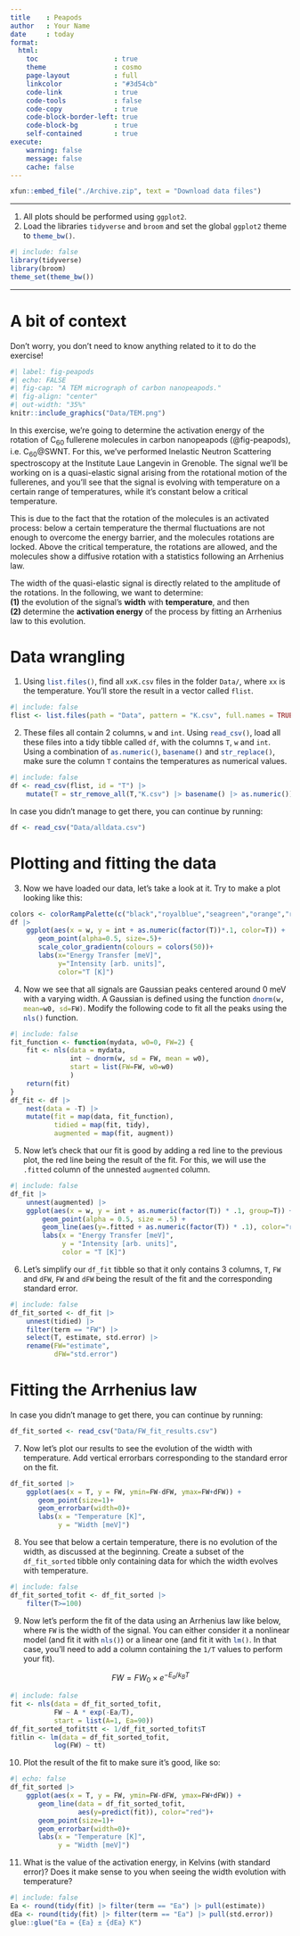 ```yaml
---
title    : Peapods
author   : Your Name
date     : today
format: 
  html:
    toc                   : true
    theme                 : cosmo
    page-layout           : full
    linkcolor             : "#3d54cb"
    code-link             : true
    code-tools            : false
    code-copy             : true
    code-block-border-left: true
    code-block-bg         : true
    self-contained        : true
execute: 
    warning: false
    message: false
    cache: false
---
```


```r
xfun::embed_file("./Archive.zip", text = "Download data files")
```

----

1. All plots should be performed using `ggplot2`.
2. Load the libraries `tidyverse` and `broom` and set the global `ggplot2` theme to `theme_bw()`{.R}.

```r
#| include: false
library(tidyverse)
library(broom)
theme_set(theme_bw())
```

---

# A bit of context 

::: {.callout-important}
Don't worry, you don't need to know anything related to it to do the exercise!
:::

```r
#| label: fig-peapods
#| echo: FALSE
#| fig-cap: "A TEM micrograph of carbon nanopeapods."
#| fig-align: "center"
#| out-width: "35%"
knitr::include_graphics("Data/TEM.png")
```

In this exercise, we're going to determine the activation energy of the rotation of C~60~ fullerene molecules in carbon nanopeapods (@fig-peapods), i.e. C~60~\@SWNT.
For this, we've performed Inelastic Neutron Scattering spectroscopy at the Institute Laue Langevin in Grenoble.
The signal we'll be working on is a quasi-elastic signal arising from the rotational motion of the fullerenes, and you'll see that the signal is evolving with temperature on a certain range of temperatures, while it's constant below a critical temperature.

This is due to the fact that the rotation of the molecules is an activated process: below a certain temperature the thermal fluctuations are not enough to overcome the energy barrier, and the molecules rotations are locked. Above the critical temperature, the rotations are allowed, and the molecules show a diffusive rotation with a statistics following an Arrhenius law.

::: {.callout-note}
The width of the quasi-elastic signal is directly related to the amplitude of the rotations. In the following, we want to determine:  
**(1)** the evolution of the signal's **width** with **temperature**, and then  
**(2)** determine the **activation energy** of the process by fitting an Arrhenius law to this evolution.
:::

# Data wrangling

1. Using `list.files()`{.R}, find all `xxK.csv` files in the folder `Data/`, where `xx` is the temperature. You'll store the result in a vector called `flist`. 

```r
#| include: false
flist <- list.files(path = "Data", pattern = "K.csv", full.names = TRUE)
```

2. These files all contain 2 columns, `w` and `int`. Using `read_csv()`{.R}, load all these files into a tidy tibble called `df`, with the columns `T`, `w` and `int`. Using a combination of `as.numeric()`{.R}, `basename()`{.R} and `str_replace()`{.R}, make sure the column `T` contains the temperatures as numerical values.

```r
#| include: false
df <- read_csv(flist, id = "T") |> 
    mutate(T = str_remove_all(T,"K.csv") |> basename() |> as.numeric())
```

::: {.callout-note}
In case you didn't manage to get there, you can continue by running:
```r
df <- read_csv("Data/alldata.csv")
```
:::

# Plotting and fitting the data

3. Now we have loaded our data, let's take a look at it. Try to make a plot looking like this:

```r
colors <- colorRampPalette(c("black","royalblue","seagreen","orange","red"))
df |> 
    ggplot(aes(x = w, y = int + as.numeric(factor(T))*.1, color=T)) +
       geom_point(alpha=0.5, size=.5)+
       scale_color_gradientn(colours = colors(50))+
       labs(x="Energy Transfer [meV]",
            y="Intensity [arb. units]",
            color="T [K]")
```

4. Now we see that all signals are Gaussian peaks centered around 0 meV with a varying width. A Gaussian is defined using the function `dnorm(w, mean=w0, sd=FW)`{.R}. Modify the following code to fit all the peaks using the `nls()`{.R} function.

```r
#| include: false
fit_function <- function(mydata, w0=0, FW=2) {
    fit <- nls(data = mydata, 
               int ~ dnorm(w, sd = FW, mean = w0),
               start = list(FW=FW, w0=w0)
               )
    return(fit)
}
df_fit <- df |> 
    nest(data = -T) |> 
    mutate(fit = map(data, fit_function),
           tidied = map(fit, tidy),
           augmented = map(fit, augment))
```

5. Now let's check that our fit is good by adding a red line to the previous plot, the red line being the result of the fit. For this, we will use the `.fitted` column of the unnested `augmented` column. 

```r
#| include: false
df_fit |> 
    unnest(augmented) |> 
    ggplot(aes(x = w, y = int + as.numeric(factor(T)) * .1, group=T)) +
        geom_point(alpha = 0.5, size = .5) +
        geom_line(aes(y=.fitted + as.numeric(factor(T)) * .1), color="red") +
        labs(x = "Energy Transfer [meV]",
             y = "Intensity [arb. units]",
             color = "T [K]")
```

6. Let's simplify our `df_fit` tibble so that it only contains 3 columns, `T`, `FW` and `dFW`, `FW` and `dFW` being the result of the fit and the corresponding standard error.

```r
#| include: false
df_fit_sorted <- df_fit |> 
    unnest(tidied) |> 
    filter(term == "FW") |>
    select(T, estimate, std.error) |> 
    rename(FW="estimate", 
           dFW="std.error")
```


# Fitting the Arrhenius law

::: {.callout-note}
In case you didn't manage to get there, you can continue by running:
```r
df_fit_sorted <- read_csv("Data/FW_fit_results.csv")
```
:::

7. Now let's plot our results to see the evolution of the width with temperature. Add vertical errorbars corresponding to the standard error on the fit.

```r
df_fit_sorted |> 
    ggplot(aes(x = T, y = FW, ymin=FW-dFW, ymax=FW+dFW)) +
       geom_point(size=1)+
       geom_errorbar(width=0)+
       labs(x = "Temperature [K]",
            y = "Width [meV]")
```

8. You see that below a certain temperature, there is no evolution of the width, as discussed at the beginning. Create a subset of the `df_fit_sorted` tibble only containing data for which the width evolves with temperature.

```r
#| include: false
df_fit_sorted_tofit <- df_fit_sorted |> 
    filter(T>=100)
```

9. Now let's perform the fit of the data using an Arrhenius law like below, where `FW` is the width of the signal. You can either consider it a nonlinear model (and fit it with `nls()`{.R}) or a linear one (and fit it with `lm()`{.R}. In that case, you'll need to add a column containing the `1/T` values to perform your fit).

$$
FW = FW_0 \times e^{-E_a/k_BT}
$$

```r
#| include: false
fit <- nls(data = df_fit_sorted_tofit,
           FW ~ A * exp(-Ea/T),
           start = list(A=1, Ea=90))
df_fit_sorted_tofit$tt <- 1/df_fit_sorted_tofit$T
fitlin <- lm(data = df_fit_sorted_tofit,
           log(FW) ~ tt)
```

10. Plot the result of the fit to make sure it's good, like so:

```r
#| echo: false
df_fit_sorted |> 
    ggplot(aes(x = T, y = FW, ymin=FW-dFW, ymax=FW+dFW)) +
       geom_line(data = df_fit_sorted_tofit,
                 aes(y=predict(fit)), color="red")+
       geom_point(size=1)+
       geom_errorbar(width=0)+
       labs(x = "Temperature [K]",
            y = "Width [meV]")
```

11. What is the value of the activation energy, in Kelvins (with standard error)? Does it make sense to you when seeing the width evolution with temperature?

```r
#| include: false
Ea <- round(tidy(fit) |> filter(term == "Ea") |> pull(estimate))
dEa <- round(tidy(fit) |> filter(term == "Ea") |> pull(std.error))
glue::glue("Ea = {Ea} ± {dEa} K")
```
